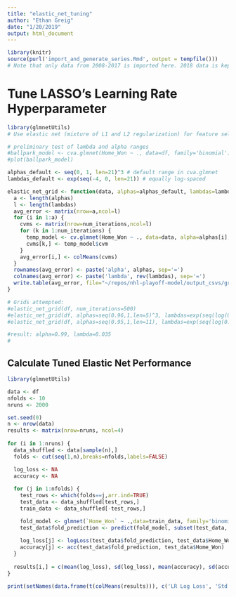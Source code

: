 ```yaml
---
title: "elastic_net_tuning"
author: "Ethan Greig"
date: "1/20/2019"
output: html_document
---
```


```r
library(knitr)
source(purl('import_and_generate_series.Rmd', output = tempfile()))
# Note that only data from 2008-2017 is imported here. 2018 data is kept as a holdout set
```

# Tune LASSO's Learning Rate Hyperparameter
```r
library(glmnetUtils)
# Use elastic net (mixture of L1 and L2 regularization) for feature selection. Use mixing parameter alpha=0.5 and vary the penalty coefficient lambda, while monitoring which features have non-zero coefficients in each iteration.

# preliminary test of lambda and alpha ranges
#ballpark_model <- cva.glmnet(Home_Won ~ ., data=df, family='binomial')
#plot(ballpark_model)

alphas_default <- seq(0, 1, len=21)^3 # default range in cva.glmnet
lambdas_default <- exp(seq(-4, 0, len=21)) # equally log-spaced

elastic_net_grid <- function(data, alphas=alphas_default, lambdas=lambdas_default, num_iterations) {
  a <- length(alphas)
  l <- length(lambdas)
  avg_error <- matrix(nrow=a,ncol=l)
  for (i in 1:a) {
    cvms <- matrix(nrow=num_iterations,ncol=l)
    for (k in 1:num_iterations) {
      temp_model <- cv.glmnet(Home_Won ~ ., data=data, alpha=alphas[i], lambda = lambdas, family='binomial')
      cvms[k,] <- temp_model$cvm
    }
    avg_error[i,] <- colMeans(cvms)
  }
  rownames(avg_error) <- paste('alpha', alphas, sep='=')
  colnames(avg_error) <- paste('lambda', rev(lambdas), sep='=')
  write.table(avg_error, file="~/repos/nhl-playoff-model/output_csvs/grid_search_elastic_net.csv", sep=',', col.names=NA)
}

# Grids attempted:
#elastic_net_grid(df, num_iterations=500)
#elastic_net_grid(df, alphas=seq(0.96,1,len=5)^3, lambdas=exp(seq(log(0.025), log(0.045), len=11)), num_iterations=750)
#elastic_net_grid(df, alphas=seq(0.95,1,len=11), lambdas=exp(seq(log(0.03), log(0.04), len=16)), num_iterations=1000)

#result: alpha=0.99, lambda=0.035
#
```

## Calculate Tuned Elastic Net Performance
```r
library(glmnetUtils)

data <- df
nfolds <- 10
nruns <- 2000

set.seed(0)
n <- nrow(data)
results <- matrix(nrow=nruns, ncol=4)
  
for (i in 1:nruns) {
  data_shuffled <- data[sample(n),]
  folds <- cut(seq(1,n),breaks=nfolds,labels=FALSE)

  log_loss <- NA
  accuracy <- NA
    
  for (j in 1:nfolds) {
    test_rows <- which(folds==j,arr.ind=TRUE)
    test_data <- data_shuffled[test_rows,]
    train_data <- data_shuffled[-test_rows,]

    fold_model <- glmnet(`Home_Won` ~ .,data=train_data, family='binomial', alpha=0.99, lambda=0.035)
    test_data$fold_prediction <- predict(fold_model, subset(test_data, select=-Home_Won), type='response')
  
    log_loss[j] <- logLoss(test_data$fold_prediction, test_data$Home_Won)
    accuracy[j] <- acc(test_data$fold_prediction, test_data$Home_Won)
  }
  
  results[i,] = c(mean(log_loss), sd(log_loss), mean(accuracy), sd(accuracy))
}

print(setNames(data.frame(t(colMeans(results))), c('LR Log Loss', 'Std. Dev.', 'LR Accuracy', 'Std. Dev.')))
```
